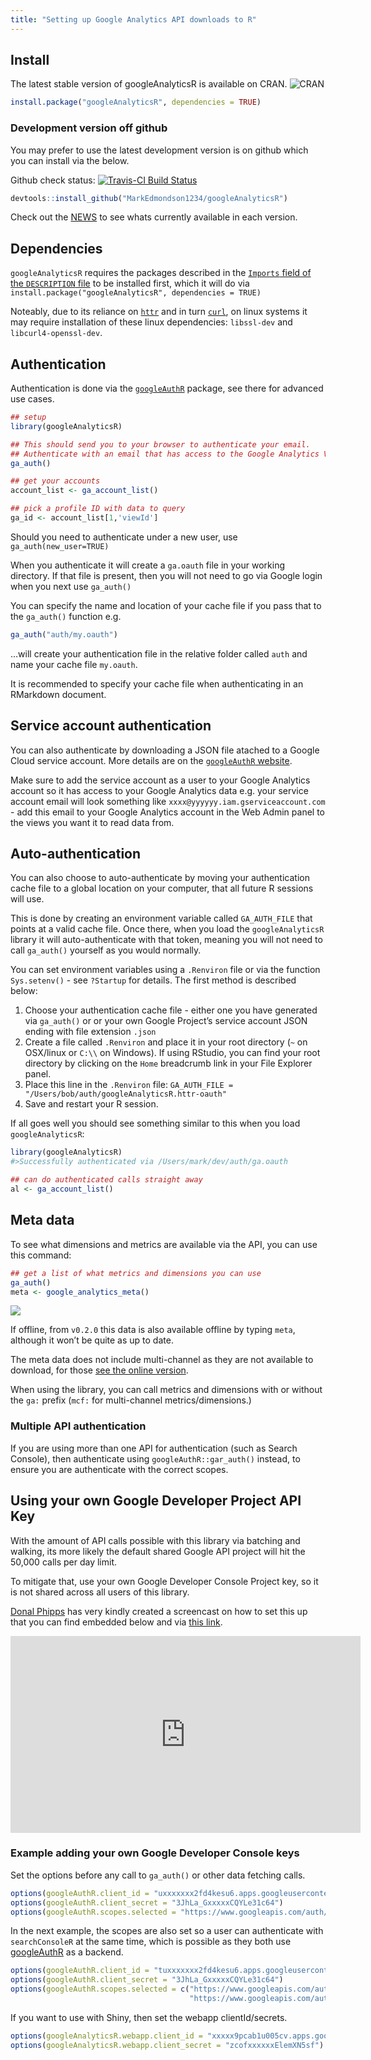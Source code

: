 ```yaml
---
title: "Setting up Google Analytics API downloads to R"
---
```


## Install

The latest stable version of googleAnalyticsR is available on CRAN.
![CRAN](http://www.r-pkg.org/badges/version/googleAnalyticsR)

```r
install.package("googleAnalyticsR", dependencies = TRUE)
```

### Development version off github

You may prefer to use the latest development version is on github which you can install via the below.

Github check status: [![Travis-CI Build Status](https://travis-ci.org/MarkEdmondson1234/googleAnalyticsR.svg?branch=master)](https://travis-ci.org/MarkEdmondson1234/googleAnalyticsR)

```r
devtools::install_github("MarkEdmondson1234/googleAnalyticsR")
```

Check out the [NEWS](https://github.com/MarkEdmondson1234/googleAnalyticsR/blob/master/NEWS.md) to see whats currently available in each version.

## Dependencies

`googleAnalyticsR` requires the packages described in the [`Imports` field of the `DESCRIPTION` file](https://github.com/MarkEdmondson1234/googleAnalyticsR/blob/master/DESCRIPTION) to be installed first, which it will do via `install.package("googleAnalyticsR", dependencies = TRUE)`

Noteably, due to its reliance on [`httr`]( https://CRAN.R-project.org/package=httr ) and in turn [`curl`]( https://CRAN.R-project.org/package=curl), on linux systems it may require installation of these linux dependencies: `libssl-dev` and `libcurl4-openssl-dev`.

## Authentication

Authentication is done via the [`googleAuthR`](http://code.markedmondson.me/googleAuthR/articles/google-authentication-types.html) package, see there for advanced use cases. 

```r
## setup
library(googleAnalyticsR)

## This should send you to your browser to authenticate your email.
## Authenticate with an email that has access to the Google Analytics View you want to use.
ga_auth()

## get your accounts
account_list <- ga_account_list()

## pick a profile ID with data to query
ga_id <- account_list[1,'viewId']

```

Should you need to authenticate under a new user, use `ga_auth(new_user=TRUE)`

When you authenticate it will create a `ga.oauth` file in your working directory.  If that file is present, then you will not need to go via Google login when you next use `ga_auth()`

You can specify the name and location of your cache file if you pass that to the `ga_auth()` function e.g.

```r
ga_auth("auth/my.oauth")
```

...will create your authentication file in the relative folder called `auth` and name your cache file `my.oauth`.

It is recommended to specify your cache file when authenticating in an RMarkdown document.

## Service account authentication

You can also authenticate by downloading a JSON file atached to a Google Cloud service account.  More details are on the [`googleAuthR` website](http://code.markedmondson.me/googleAuthR/articles/google-authentication-types.html#authentication-with-a-json-file-via-service-accounts).  

Make sure to add the service account as a user to your Google Analytics account so it has access to your Google Analytics data e.g. your service account email will look something like `xxxx@yyyyyy.iam.gserviceaccount.com` - add this email to your Google Analytics account in the Web Admin panel to the views you want it to read data from. 

## Auto-authentication

You can also choose to auto-authenticate by moving your authentication cache file to a global location on your computer, that all future R sessions will use. 

This is done by creating an environment variable called `GA_AUTH_FILE` that points at a valid cache file.  Once there, when you load the `googleAnalyticsR` library it will auto-authenticate with that token, meaning you will not need to call `ga_auth()` yourself as you would normally.

You can set environment variables using a `.Renviron` file or via the function `Sys.setenv()` - see `?Startup` for details. The first method is described below:

1. Choose your authentication cache file - either one you have generated via `ga_auth()` or or your own Google Project's service account JSON ending with file extension `.json`
2. Create a file called `.Renviron` and place it in your root directory (`~` on OSX/linux or `C:\\` on Windows).  If using RStudio, you can find your root directory by clicking on the `Home` breadcrumb link in your File Explorer panel.
3. Place this line in the `.Renviron` file:
`GA_AUTH_FILE = "/Users/bob/auth/googleAnalyticsR.httr-oauth"`
4. Save and restart your R session. 

If all goes well you should see something similar to this when you load `googleAnalyticsR`:

```r
library(googleAnalyticsR)
#>Successfully authenticated via /Users/mark/dev/auth/ga.oauth

## can do authenticated calls straight away
al <- ga_account_list()
```

## Meta data

To see what dimensions and metrics are available via the API, you can use this command:

```r
## get a list of what metrics and dimensions you can use
ga_auth()
meta <- google_analytics_meta()
```

![](meta_data_screenshot.png)

If offline, from `v0.2.0` this data is also available offline by typing `meta`, although it won't be quite as up to date.  

The meta data does not include multi-channel as they are not available to download, for those [see the online version](https://developers.google.com/analytics/devguides/reporting/mcf/dimsmets/).

When using the library, you can call metrics and dimensions with or without the `ga:` prefix (`mcf:` for multi-channel metrics/dimensions.)

### Multiple API authentication

If you are using more than one API for authentication (such as Search Console), then authenticate using `googleAuthR::gar_auth()` instead, to ensure you are authenticate with the correct scopes. 

## Using your own Google Developer Project API Key

With the amount of API calls possible with this library via batching and walking, its more likely the default shared Google API project will hit the 50,000 calls per day limit.

To mitigate that, use your own Google Developer Console Project key, so it is not shared across all users of this library.

[Donal Phipps](http://donalphipps.co.uk/) has very kindly created a screencast on how to set this up that you can find embedded below and via [this link](https://www.youtube.com/watch?v=4B88dRbwNfc).

<iframe width="560" height="315" src="http://www.youtube.com/embed/4B88dRbwNfc?rel=0" frameborder="0" allowfullscreen></iframe>

### Example adding your own Google Developer Console keys

Set the options before any call to `ga_auth()` or other data fetching calls.

```r
options(googleAuthR.client_id = "uxxxxxxx2fd4kesu6.apps.googleusercontent.com")
options(googleAuthR.client_secret = "3JhLa_GxxxxxCQYLe31c64")
options(googleAuthR.scopes.selected = "https://www.googleapis.com/auth/analytics")
```

In the next example, the scopes are also set so a user can authenticate with `searchConsoleR` at the same time, which is possible as they both use [googleAuthR](http://code.markedmondson.me/googleAuthR/) as a backend.

```r
options(googleAuthR.client_id = "tuxxxxxxx2fd4kesu6.apps.googleusercontent.com")
options(googleAuthR.client_secret = "3JhLa_GxxxxxCQYLe31c64")
options(googleAuthR.scopes.selected = c("https://www.googleapis.com/auth/analytics",
                                        "https://www.googleapis.com/auth/webmasters"))
```

If you want to use with Shiny, then set the webapp clientId/secrets.

```r
options(googleAnalyticsR.webapp.client_id = "xxxxx9pcab1u005cv.apps.googleusercontent.com")
options(googleAnalyticsR.webapp.client_secret = "zcofxxxxxxElemXN5sf")
```

